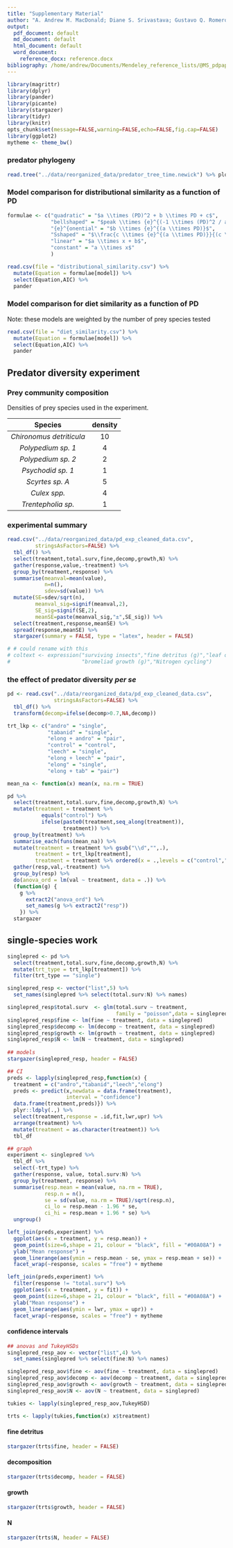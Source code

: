 ```yaml
---
title: "Supplementary Material"
author: "A. Andrew M. MacDonald; Diane S. Srivastava; Gustavo Q. Romero"
output:
  pdf_document: default
  md_document: default
  html_document: default
  word_document:
    reference_docx: reference.docx
bibliography: /home/andrew/Documents/Mendeley_reference_lists/@MS_pdpaper.bib
---
```


```r
library(magrittr)
library(dplyr)
library(pander)
library(picante)
library(stargazer)
library(tidyr)
library(knitr)
opts_chunk$set(message=FALSE,warning=FALSE,echo=FALSE,fig.cap=FALSE)
library(ggplot2)
mytheme <- theme_bw()
```

### predator phylogeny

```r
read.tree("../data/reorganized_data/predator_tree_time.newick") %>% plot
```


### Model comparison for distributional similarity as a function of PD
```r
formulae <- c("quadratic" = "$a \\times (PD)^2 + b \\times PD + c$",
              "bellshaped" = "$peak \\times {e}^{(-1 \\times (PD)^2 / a)}$",
              "{e}^{onential" = "$b \\times {e}^{(a \\times PD)}$",
              "Sshaped" = "$\\frac{c \\times {e}^{(a \\times PD)}}{(c \\times {e}^{(a \\times PD)} + (1 - c))}$",
              "linear" = "$a \\times x + b$",
              "constant" = "a \\times x$"
              )

read.csv(file = "distributional_similarity.csv") %>%
  mutate(Equation = formulae[model]) %>%
  select(Equation,AIC) %>%
  pander
```

### Model comparison for diet similarity as a function of PD
Note: these models are weighted by the number of prey species tested
```r


read.csv(file = "diet_similarity.csv") %>%
  mutate(Equation = formulae[model]) %>%
  select(Equation,AIC) %>%
  pander
```

## Predator diversity experiment

### Prey community composition
Densities of prey species used in the experiment.

|  Species                 | density |
|:------------------------:|:-------:|
| *Chironomus detriticula* |  10     |
| *Polypedium sp. 1*       |  4      |
| *Polypedium sp. 2*       |  2      |
| *Psychodid sp. 1*        |  1      |
| *Scyrtes sp. A*          |  5      |
| *Culex spp.*             |  4      |
| *Trentepholia sp.*       |  1      |

### experimental summary
```r
read.csv("../data/reorganized_data/pd_exp_cleaned_data.csv",
         stringsAsFactors=FALSE) %>%
  tbl_df() %>%
  select(treatment,total.surv,fine,decomp,growth,N) %>%
  gather(response,value,-treatment) %>%
  group_by(treatment,response) %>%
  summarise(meanval=mean(value),
            n=n(),
            sdev=sd(value)) %>%
  mutate(SE=sdev/sqrt(n),
         meanval_sig=signif(meanval,2),
         SE_sig=signif(SE,2),
         meanSE=paste(meanval_sig,"±",SE_sig)) %>%
  select(treatment,response,meanSE) %>% 
  spread(response,meanSE) %>%
  stargazer(summary = FALSE, type = "latex", header = FALSE)

# # could rename with this
# coltext <- expression("surviving insects","fine detritus (g)","leaf decomposition (g)",
#                       "bromeliad growth (g)","Nitrogen cycling")
```

### the effect of predator diversity *per se*
```r
pd <- read.csv("../data/reorganized_data/pd_exp_cleaned_data.csv",
               stringsAsFactors=FALSE) %>%
  tbl_df() %>%
  transform(decomp=ifelse(decomp>0.7,NA,decomp))

trt_lkp <- c("andro" = "single",
             "tabanid" = "single",
             "elong + andro" = "pair",
             "control" = "control",
             "leech" = "single",
             "elong + leech" = "pair",
             "elong" = "single",
             "elong + tab" = "pair")

mean_na <- function(x) mean(x, na.rm = TRUE)

pd %>% 
  select(treatment,total.surv,fine,decomp,growth,N) %>%
  mutate(treatment = treatment %>% 
           equals("control") %>% 
           ifelse(paste0(treatment,seq_along(treatment)),
                  treatment)) %>%
  group_by(treatment) %>%
  summarise_each(funs(mean_na)) %>%
  mutate(treatment = treatment %>% gsub("\\d","",.),
         treatment = trt_lkp[treatment],
         treatment = treatment %>% ordered(x = .,levels = c("control","single","pair"))) %>%
  gather(resp,val,-treatment) %>% 
  group_by(resp) %>%
  do(anova_ord = lm(val ~ treatment, data = .)) %>%
  (function(g) {
    g %>% 
      extract2("anova_ord") %>% 
      set_names(g %>% extract2("resp"))
    }) %>%
  stargazer

```

## single-species work
```r

singlepred <- pd %>%
  select(treatment,total.surv,fine,decomp,growth,N) %>%
  mutate(trt_type = trt_lkp[treatment]) %>%
  filter(trt_type == "single") 

singlepred_resp <- vector("list",5) %>%
  set_names(singlepred %>% select(total.surv:N) %>% names)

singlepred_resp$total.surv  <- glm(total.surv ~ treatment,
                                   family = "poisson",data = singlepred)
singlepred_resp$fine <- lm(fine ~ treatment, data = singlepred)
singlepred_resp$decomp <- lm(decomp ~ treatment, data = singlepred)
singlepred_resp$growth <- lm(growth ~ treatment, data = singlepred)
singlepred_resp$N <- lm(N ~ treatment, data = singlepred)
  
## models
stargazer(singlepred_resp, header = FALSE)

## CI
preds <- lapply(singlepred_resp,function(x) {
  treatment = c("andro","tabanid","leech","elong")
  preds <- predict(x,newdata = data.frame(treatment),
                   interval = "confidence")
  data.frame(treatment,preds)}) %>%
  plyr::ldply(.,) %>%
  select(treatment,response = .id,fit,lwr,upr) %>%
  arrange(treatment) %>%
  mutate(treatment = as.character(treatment)) %>%
  tbl_df

## graph
experiment <- singlepred %>%
  tbl_df %>%
  select(-trt_type) %>%
  gather(response, value, total.surv:N) %>%
  group_by(treatment, response) %>%
  summarise(resp.mean = mean(value, na.rm = TRUE),
            resp.n = n(),
            se = sd(value, na.rm = TRUE)/sqrt(resp.n),
            ci_lo = resp.mean - 1.96 * se,
            ci_hi = resp.mean + 1.96 * se) %>% 
  ungroup()

left_join(preds,experiment) %>%
  ggplot(aes(x = treatment, y = resp.mean)) + 
  geom_point(size=6,shape = 21, colour = "black", fill = "#00A08A") + 
  ylab("Mean response") + 
  geom_linerange(aes(ymin = resp.mean - se, ymax = resp.mean + se)) +
  facet_wrap(~response, scales = "free") + mytheme
```

```r
left_join(preds,experiment) %>%
  filter(response != "total.surv") %>%
  ggplot(aes(x = treatment, y = fit)) + 
  geom_point(size=6,shape = 21, colour = "black", fill = "#00A08A") + 
  ylab("Mean response") + 
  geom_linerange(aes(ymin = lwr, ymax = upr)) +
  facet_wrap(~response, scales = "free") + mytheme

```

#### confidence intervals
```r
## anovas and TukeyHSDs
singlepred_resp_aov <- vector("list",4) %>%
  set_names(singlepred %>% select(fine:N) %>% names)

singlepred_resp_aov$fine <- aov(fine ~ treatment, data = singlepred)
singlepred_resp_aov$decomp <- aov(decomp ~ treatment, data = singlepred)
singlepred_resp_aov$growth <- aov(growth ~ treatment, data = singlepred)
singlepred_resp_aov$N <- aov(N ~ treatment, data = singlepred) 

tukies <- lapply(singlepred_resp_aov,TukeyHSD)

trts <- lapply(tukies,function(x) x$treatment)
```



#### fine detritus
```r
stargazer(trts$fine, header = FALSE)
```



#### decomposition


```r
stargazer(trts$decomp, header = FALSE)
```



#### growth
```r
stargazer(trts$growth, header = FALSE)
```



#### N
```r
stargazer(trts$N, header = FALSE)
```


